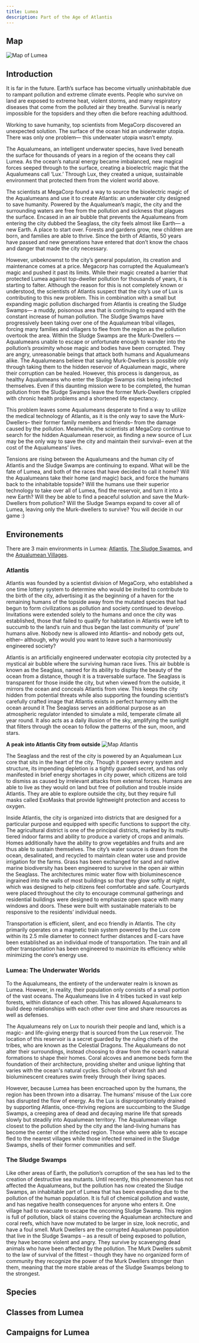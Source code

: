 ```yaml
---
title: Lumea
description: Part of the Age of Atlantis
---
```




## Map 
![Map of Lumea](../../../assets/lumea/lumea.png)

## Introduction
It is far in the future. Earth’s surface has become virtually uninhabitable due to rampant pollution and extreme climate events. People who survive on land are exposed to extreme heat, violent storms, and many respiratory diseases that come from the polluted air they breathe. Survival is nearly impossible for the topsiders and they often die before reaching adulthood. 

Working to save humanity, top scientists from MegaCorp discovered an unexpected solution. The surface of the ocean hid an underwater utopia. There was only one problem— this underwater utopia wasn’t empty. 

The Aqualumeans, an intelligent underwater species, have lived beneath the surface for thousands of years in a region of the oceans they call Lumea. As the ocean’s natural energy became imbalanced, new magical forces seeped through to the surface, creating a bioelectric magic that the Aqualumeans call ‘Lux.’ Through Lux, they created a unique, sustainable environment that protected them from the violent world above. 

The scientists at MegaCorp found a way to source the bioelectric magic of the Aqualumeans and use it to create Atlantis: an underwater city designed to save humanity. Powered by the Aqualumean’s magic, the city and the surrounding waters are free from the pollution and sickness that plagues the surface. Encased in an air bubble that prevents the Aqualumeans from entering the city dubbed the Seaglass, the city feels almost like Earth— a new Earth. A place to start over. Forests and gardens grow, new children are born, and families are able to thrive. Since the birth of Atlantis, 50 years have passed and new generations have entered that don’t know the chaos and danger that made the city necessary. 

However, unbeknownst to the city’s general population, its creation and maintenance comes at a price. Megacorp has corrupted the Aqualumean’s magic and pushed it past its limits. While their magic created a barrier that protected Lumea against top-dweller pollution for thousands of years, it is starting to falter. Although the reason for this is not completely known or understood, the scientists of Atlantis suspect that the city’s use of Lux is contributing to this new problem. This in combination with a small but expanding magic pollution discharged from Atlantis is creating the Sludge Swamps— a muddy, poisonous area that is continuing to expand with the constant increase of human pollution. The Sludge Swamps have progressively been taking over one of the Aqualumean tribal villages, forcing many families and villagers to flee from the region as the pollution overtook the area. Within the Sludge Swamps are the Murk-Dwellers — Aqualumeans unable to escape or unfortunate enough to wander into the pollution’s proximity whose magic and bodies have been corrupted. They are angry, unreasonable beings that attack both humans and Aqualumeans alike. The Aqualumeans believe that saving Murk-Dwellers is possible only through taking them to the hidden reservoir of Aqualumean magic, where their corruption can be healed. However, this process is dangerous, as healthy Aqualumeans who enter the Sludge Swamps risk being infected themselves. Even if this daunting mission were to be completed, the human pollution from the Sludge Swamps leave the former Murk-Dwellers crippled with chronic health problems and a shortened life expectancy.

This problem leaves some Aqualumeans desperate to find a way to utilize the medical technology of Atlantis, as it is the only way to save the Murk-Dwellers– their former family members and friends– from the damage caused by the pollution. Meanwhile, the scientists at MegaCorp continue to search for the hidden Aqualumean reservoir, as finding a new source of Lux may be the only way to save the city and maintain their survival– even at the cost of the Aqualumeans’ lives.

Tensions are rising between the Aqualumeans and the human city of Atlantis and the Sludge Swamps are continuing to expand. What will be the fate of Lumea, and both of the races that have decided to call it home? Will the Aqualumeans take their home (and magic) back, and force the humans back to the inhabitable topside? Will the humans use their superior technology to take over all of Lumea, find the reservoir, and turn it into a new Earth? Will they be able to find a peaceful solution and save the Murk-Dwellers from pollution?  Will the Sludge Swamps expand to cover all of Lumea, leaving only the Murk-dwellers to survive? You will decide in our game :)


## Environements
There are 3 main environments in Lumea: [Atlantis](#atlantis), [The Sludge Swamps](#the-sludge-swamps), and the [Aqualumean Villages](#lumea-the-underwater-worlds).

### Atlantis
Atlantis was founded by a scientist division of MegaCorp, who established a one time lottery system to determine who would be invited to contribute to the birth of the city, advertising it as the beginning of a haven for the remaining humans of the topside away from the mutated species that had begun to form civilizations as pollution and society continued to develop. Invitations were extended solely to the humans and once the city was established, those that failed to qualify for habitation in Atlantis were left to succumb to the land’s ruin and thus began the last community of ‘pure’ humans alive. Nobody new is allowed into Atlantis– and nobody gets out, either– although, why would you want to leave such a harmoniously engineered society?

Atlantis is an artificially engineered underwater ecotopia city protected by a mystical air bubble where the surviving human race lives. This air bubble is known as the Seaglass, named for its ability to display the beauty of the ocean from a distance, though it is a traversable surface. The Seaglass is transparent for those inside the city, but when viewed from the outside, it mirrors the ocean and conceals Atlantis from view. This keeps the city hidden from potential threats while also supporting the founding scientist’s carefully crafted image that Atlantis exists in perfect harmony with the ocean around it  The Seaglass serves an additional purpose as an atmospheric regulator intended to simulate a mild, temperate climate all year round. It also acts as a daily illusion of the sky, amplifying the sunlight that filters through the ocean to follow the patterns of the sun, moon, and stars.

**A peak into Atlantis City from outside**
![Map Atlantis](../../../assets/lumea/atlantis.png)

The Seaglass and the rest of the city is powered by an Aqualumean Lux core that sits in the heart of the city. Though it powers every system and structure, its impending depletion is a tightly guarded secret, and has only manifested in brief energy shortages in city power, which citizens are told to dismiss as caused by irrelevant attacks from external forces. Humans are able to live as they would on land but free of pollution and trouble inside Atlantis. They are able to explore outside the city, but they require full masks called ExoMasks that provide lightweight protection and access to oxygen.

Inside Atlantis, the city is organized into districts that are designed for a particular purpose and equipped with specific functions to support the city. The agricultural district is one of the principal districts, marked by its multi-tiered indoor farms and ability to produce a variety of crops and animals. Homes additionally have the ability to grow vegetables and fruits and are thus able to sustain themselves. The city’s water source is drawn from the ocean, desalinated, and recycled to maintain clean water use and provide irrigation for the farms. Grass has been exchanged for sand and native marine biodiversity has been engineered to survive in the open air within the Seaglass. The architectures mimic water flow with bioluminescence ingrained into the walls of most buildings so that they glow softly at night, which was designed to help citizens feel comfortable and safe. Courtyards were placed throughout the city to encourage communal gatherings and residential buildings were designed to emphasize open space with many windows and doors. These were built with sustainable materials to be responsive to the residents’ individual needs.

Transportation is efficient, silent, and eco friendly in Atlantis. The city primarily operates on a magnetic train system powered by the Lux core within its 2.5 mile diameter to connect further distances and E-cars have been established as an individual mode of transportation. The train and all other transportation has been engineered to maximize its efficiency while minimizing the core’s energy use. 


### Lumea: The Underwater Worlds
To the Aqualumeans, the entirety of the underwater realm is known as Lumea. However, in reality, their population only consists of a small portion of the vast oceans. The Aqualumeans live in 4 tribes tucked in vast kelp forests, within distance of each other. This has allowed Aqualumeans to build deep relationships with each other over time and share resources as well as defenses.

The Aqualumeans rely on Lux to nourish their people and land, which is a magic- and life-giving energy that is sourced from the Lux reservoir. The location of this reservoir is a secret guarded by the ruling chiefs of the tribes, who are known as the Celestial Dragons. The Aqualumeans do not alter their surroundings, instead choosing to draw from the ocean’s natural formations to shape their homes. Coral alcoves and anemone beds form the foundation of their architecture, providing shelter and unique lighting that varies with the ocean's natural cycles. Schools of vibrant fish and bioluminescent creatures swim freely through their living spaces.

However, because Lumea has been encroached upon by the humans, the region has been thrown into a disarray. The humans’ misuse of the Lux core has disrupted the flow of energy. As the Lux is disproportionately drained by supporting Atlantis, once-thriving regions are succumbing to the Sludge Swamps, a creeping area of dead and decaying marine life that spreads slowly but steadily into Aqualumean territory. The Aqualumean village closest to the pollution shed by the city and the land-living humans has become the center of the infected region. Those who were able to escape fled to the nearest villages while those infected remained in the Sludge Swamps, shells of their former communities and self.

### The Sludge Swamps
Like other areas of Earth, the pollution’s corruption of the sea has led to the creation of destructive sea mutants. Until recently, this phenomenon has not affected the Aqualumeans, but the pollution has now created the Sludge Swamps, an inhabitable part of Lumea that has been expanding due to the pollution of the human population. It is full of chemical pollution and waste, and has negative health consequences for anyone who enters it. One village had to evacuate to escape the oncoming Sludge Swamp. This region is full of pollution, black oil stains covering the Aqualumean architecture and coral reefs, which have now mutated to be larger in size, look necrotic, and have a foul smell. Murk Dwellers are the corrupted Aqualumean population that live in the Sludge Swamps – as a result of being exposed to pollution, they have become violent and angry. They survive by scavenging dead animals who have been affected by the pollution. The Murk Dwellers submit to the law of survival of the fittest – though they have no organized form of community they recognize the power of the Murk Dwellers stronger than them, meaning that the more stable areas of the Sludge Swamps belong to the strongest.


## Species
<CardGrid>
    <LinkCard title="Aqualumeans" href="../../species/aqualumeans" description="Aqualumeans are a species of aquatic creatures from Lumea." />
    <LinkCard title="Humans" href="../../species/lumea-humans" description="Humans are the species that live in Atlantis." />
</CardGrid>

## Classes from Lumea
<CardGrid>
    <LinkCard title="Enchanter" href="../../class/enchanter" description="Enchanters are skilled in the art of magic and imbuing objects with magical properties." />
    <LinkCard title="Ranger" href="../../class/ranger" description="Rangers are skilled hunters and trackers who specialize in the wilderness." />
</CardGrid>

## Campaigns for Lumea
<CardGrid>
    <LinkCard title="Save an Aqualumean child who has become a Murk Dweller" href="../../campaigns/save-aqualumean-child" description="One of the corrupted Aqualumeans who has been exposed to the pollution of the Sludge Swamps." />
    <LinkCard title="Save Astralyss, the kidnapped Celestial Dragon" href="../../campaigns/save-astralyss" description="A Celestial Dragon named Astralyss has been kidnapped by the evil scientists and hidden deep within their laboratory." />
    <LinkCard title="Scientists Divided in Atlantis" href="../../campaigns/scientists-divided-in-atlantis" description="Two groups of scientists within Atlantis who are developing different solutions for pollution." />
</CardGrid>